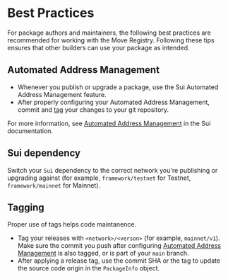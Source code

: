 
<Beta/>

# Best Practices

For package authors and maintainers, the following best practices are recommended for working with the Move Registry. Following these tips ensures that other builders can use your package as intended.

## Automated Address Management

- Whenever you publish or upgrade a package, use the Sui Automated Address Management feature.
- After properly configuring your Automated Address Management, commit and [tag](#tagging) your changes to your git repository.

For more information, see [Automated Address Management](https://docs.sui.io/concepts/sui-move-concepts/packages/automated-address-management) in the Sui documentation. 

## Sui dependency

Switch your `Sui` dependency to the correct network you're publishing or upgrading against (for example, `framework/testnet` for Testnet, `framework/mainnet` for Mainnet).

## Tagging

Proper use of tags helps code maintanence.

- Tag your releases with `<network>/<verson>` (for example, `mainnet/v1`). Make sure the commit you push after configuring [Automated Address Management](#automated-address-management) is also tagged, or is part of your `main` branch.
- After applying a release tag, use the commit SHA or the tag to update the source code origin in the `PackageInfo` object.
